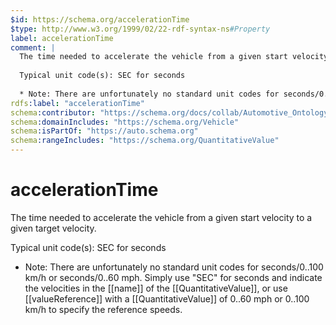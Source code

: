 ```yaml
---
$id: https://schema.org/accelerationTime
$type: http://www.w3.org/1999/02/22-rdf-syntax-ns#Property
label: accelerationTime
comment: |
  The time needed to accelerate the vehicle from a given start velocity to a given target velocity.
  
  Typical unit code(s): SEC for seconds
  
  * Note: There are unfortunately no standard unit codes for seconds/0..100 km/h or seconds/0..60 mph. Simply use "SEC" for seconds and indicate the velocities in the [[name]] of the [[QuantitativeValue]], or use [[valueReference]] with a [[QuantitativeValue]] of 0..60 mph or 0..100 km/h to specify the reference speeds.
rdfs:label: "accelerationTime"
schema:contributor: "https://schema.org/docs/collab/Automotive_Ontology_Working_Group"
schema:domainIncludes: "https://schema.org/Vehicle"
schema:isPartOf: "https://auto.schema.org"
schema:rangeIncludes: "https://schema.org/QuantitativeValue"
---
```


# accelerationTime

The time needed to accelerate the vehicle from a given start velocity to a given target velocity.

Typical unit code(s): SEC for seconds

* Note: There are unfortunately no standard unit codes for seconds/0..100 km/h or seconds/0..60 mph. Simply use "SEC" for seconds and indicate the velocities in the [[name]] of the [[QuantitativeValue]], or use [[valueReference]] with a [[QuantitativeValue]] of 0..60 mph or 0..100 km/h to specify the reference speeds.

